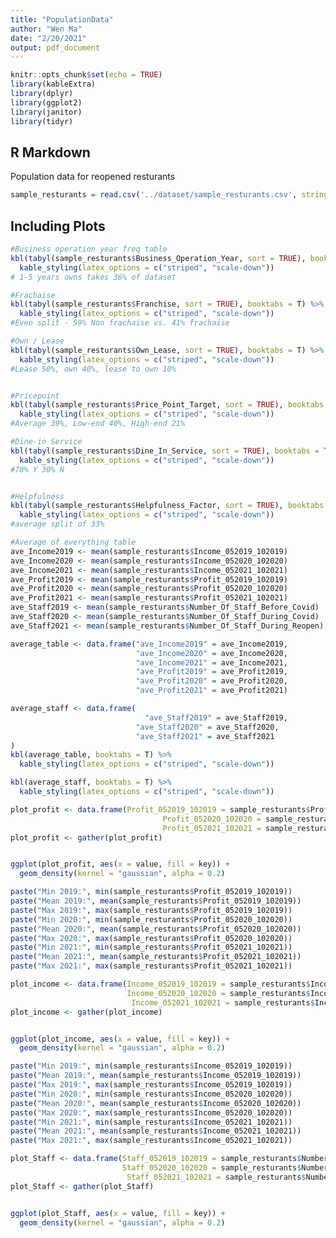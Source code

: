 ```yaml
---
title: "PopulationData"
author: "Wen Ma"
date: "2/20/2021"
output: pdf_document
---
```


```r
knitr::opts_chunk$set(echo = TRUE)
library(kableExtra)
library(dplyr)
library(ggplot2)
library(janitor)
library(tidyr)
```

## R Markdown

Population data for reopened resturants

```r
sample_resturants = read.csv('../dataset/sample_resturants.csv', stringsAsFactors = FALSE)
```

## Including Plots


```r
#Business operation year freq table
kbl(tabyl(sample_resturants$Business_Operation_Year, sort = TRUE), booktabs = T) %>%
  kable_styling(latex_options = c("striped", "scale-down"))
# 1-5 years owns takes 36% of dataset

#Frachaise
kbl(tabyl(sample_resturants$Franchise, sort = TRUE), booktabs = T) %>%
  kable_styling(latex_options = c("striped", "scale-down"))
#Even split - 59% Non frachaise vs. 41% frachaise

#Own / Lease
kbl(tabyl(sample_resturants$Own_Lease, sort = TRUE), booktabs = T) %>%
  kable_styling(latex_options = c("striped", "scale-down"))
#Lease 50%, own 40%, lease to own 10%


#Pricepoint
kbl(tabyl(sample_resturants$Price_Point_Target, sort = TRUE), booktabs = T) %>%
  kable_styling(latex_options = c("striped", "scale-down"))
#Average 39%, Low-end 40%, High-end 21%

#Dine-in Service
kbl(tabyl(sample_resturants$Dine_In_Service, sort = TRUE), booktabs = T) %>%
  kable_styling(latex_options = c("striped", "scale-down"))
#70% Y 30% N


#Helpfulness
kbl(tabyl(sample_resturants$Helpfulness_Factor, sort = TRUE), booktabs = T) %>%
  kable_styling(latex_options = c("striped", "scale-down"))
#average split of 33%
```


```r
#Average of everything table
ave_Income2019 <- mean(sample_resturants$Income_052019_102019)
ave_Income2020 <- mean(sample_resturants$Income_052020_102020)
ave_Income2021 <- mean(sample_resturants$Income_052021_102021)
ave_Profit2019 <- mean(sample_resturants$Profit_052019_102019)
ave_Profit2020 <- mean(sample_resturants$Profit_052020_102020)
ave_Profit2021 <- mean(sample_resturants$Profit_052021_102021)
ave_Staff2019 <- mean(sample_resturants$Number_Of_Staff_Before_Covid)
ave_Staff2020 <- mean(sample_resturants$Number_Of_Staff_During_Covid)
ave_Staff2021 <- mean(sample_resturants$Number_Of_Staff_During_Reopen)

average_table <- data.frame("ave_Income2019" = ave_Income2019, 
                            "ave_Income2020" = ave_Income2020, 
                            "ave_Income2021" = ave_Income2021, 
                            "ave_Profit2019" = ave_Profit2019, 
                            "ave_Profit2020" = ave_Profit2020, 
                            "ave_Profit2021" = ave_Profit2021)

average_staff <- data.frame(
                              "ave_Staff2019" = ave_Staff2019, 
                            "ave_Staff2020" = ave_Staff2020, 
                            "ave_Staff2021" = ave_Staff2021
)
kbl(average_table, booktabs = T) %>%
  kable_styling(latex_options = c("striped", "scale-down"))

kbl(average_staff, booktabs = T) %>%
  kable_styling(latex_options = c("striped", "scale-down"))
```

```r
plot_profit <- data.frame(Profit_052019_102019 = sample_resturants$Profit_052019_102019, 
                                  Profit_052020_102020 = sample_resturants$Profit_052020_102020, 
                                  Profit_052021_102021 = sample_resturants$Profit_052021_102021)
plot_profit <- gather(plot_profit)


ggplot(plot_profit, aes(x = value, fill = key)) +
  geom_density(kernel = "gaussian", alpha = 0.2)


```


```r
paste("Min 2019:", min(sample_resturants$Profit_052019_102019))
paste("Mean 2019:", mean(sample_resturants$Profit_052019_102019))
paste("Max 2019:", max(sample_resturants$Profit_052019_102019))
paste("Min 2020:", min(sample_resturants$Profit_052020_102020))
paste("Mean 2020:", mean(sample_resturants$Profit_052020_102020))
paste("Max 2020:", max(sample_resturants$Profit_052020_102020))
paste("Min 2021:", min(sample_resturants$Profit_052021_102021))
paste("Mean 2021:", mean(sample_resturants$Profit_052021_102021))
paste("Max 2021:", max(sample_resturants$Profit_052021_102021))
```


```r
plot_income <- data.frame(Income_052019_102019 = sample_resturants$Income_052019_102019, 
                          Income_052020_102020 = sample_resturants$Income_052020_102020, 
                           Income_052021_102021 = sample_resturants$Income_052021_102021)
plot_income <- gather(plot_income)


ggplot(plot_income, aes(x = value, fill = key)) +
  geom_density(kernel = "gaussian", alpha = 0.2)

```
```r
paste("Min 2019:", min(sample_resturants$Income_052019_102019))
paste("Mean 2019:", mean(sample_resturants$Income_052019_102019))
paste("Max 2019:", max(sample_resturants$Income_052019_102019))
paste("Min 2020:", min(sample_resturants$Income_052020_102020))
paste("Mean 2020:", mean(sample_resturants$Income_052020_102020))
paste("Max 2020:", max(sample_resturants$Income_052020_102020))
paste("Min 2021:", min(sample_resturants$Income_052021_102021))
paste("Mean 2021:", mean(sample_resturants$Income_052021_102021))
paste("Max 2021:", max(sample_resturants$Income_052021_102021))
```

```r
plot_Staff <- data.frame(Staff_052019_102019 = sample_resturants$Number_Of_Staff_Before_Covid, 
                         Staff_052020_102020 = sample_resturants$Number_Of_Staff_During_Covid, 
                          Staff_052021_102021 = sample_resturants$Number_Of_Staff_During_Reopen)
plot_Staff <- gather(plot_Staff)


ggplot(plot_Staff, aes(x = value, fill = key)) +
  geom_density(kernel = "gaussian", alpha = 0.2)
```

